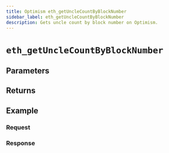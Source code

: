 ```yaml
---
title: Optimism eth_getUncleCountByBlockNumber
sidebar_label: eth_getUncleCountByBlockNumber
description: Gets uncle count by block number on Optimism.
---
```




# `eth_getUncleCountByBlockNumber`

<Description />

## Parameters


<Params />

## Returns


<Returns />

## Example


<Example />

### Request


<Request />

### Response


<Response />
